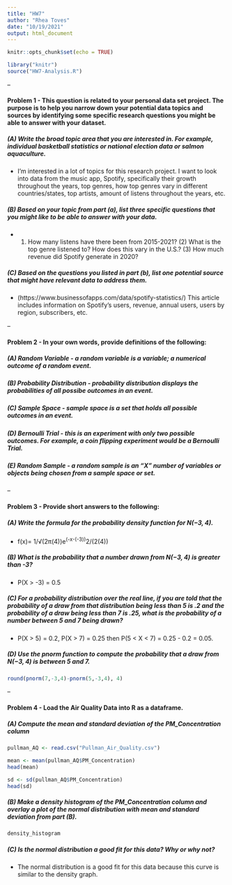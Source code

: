 ---
title: "HW7"
author: "Rhea Toves"
date: "10/19/2021"
output: html_document
---

```{r setup, include=FALSE}
knitr::opts_chunk$set(echo = TRUE)
```

```{r include=FALSE, warning=FALSE}
library("knitr")
source("HW7-Analysis.R")
```

--

#### Problem 1 - This question is related to your personal data set project. The purpose is to help you narrow down your potential data topics and sources by identifying some specific research questions you might be able to answer with your dataset. 

##### (A) Write the broad topic area that you are interested in. For example, individual basketball statistics or national election data or salmon aquaculture. 

- I'm interested in a lot of topics for this research project. I want to look into data from the music app, Spotify, specifically their growth throughout the years, top genres, how top genres vary in different countries/states, top artists, amount of listens throughout the years, etc.

##### (B) Based on your topic from part (a), list three specific questions that you might like to be able to answer with your data. 

- (1) How many listens have there been from 2015-2021? (2) What is the top genre listened to? How does this vary in the U.S.? (3) How much revenue did Spotify generate in 2020?

##### (C) Based on the questions you listed in part (b), list one potential source that might have relevant data to address them.

- (https://www.businessofapps.com/data/spotify-statistics/) This article includes information on Spotify's users, revenue, annual users, users by region, subscribers, etc. 

--

#### Problem 2 - In your own words, provide definitions of the following: 
##### (A) Random Variable - a random variable is a variable; a numerical outcome of a random event.

##### (B) Probability Distribution - probability distribution displays the probabilities of all possibe outcomes in an event.

##### (C) Sample Space - sample space is a set that holds all possible outcomes in an event.

##### (D) Bernoulli Trial - this is an experiment with only two possible outcomes. For example, a coin flipping experiment would be a Bernoulli Trial.

##### (E) Random Sample - a random sample is an "X" number of variables or objects being chosen from a sample space or set.

--

#### Problem 3 - Provide short answers to the following: 

##### (A) Write the formula for the probability density function for $N(-3,4)$.

- f(x)= 1/√(2π(4))e^(-x-(-3))^2/(2(4))

##### (B) What is the probability that a number drawn from  $N(-3,4)$ is greater than -3?

- P(X > -3) = 0.5

##### (C) For a probability distribution over the real line, if you are told that the probability of a draw from that distribution being less than 5 is $.2$ and the probability of a draw being less than 7 is $.25$, what is the probability of a number between 5 and 7 being drawn?

- P(X > 5) = 0.2, P(X > 7) = 0.25 then P(5 < X < 7) = 0.25 - 0.2 = 0.05.

##### (D) Use the pnorm function to compute the probability that a draw from  $N(-3,4)$ is between 5 and 7. 

```{r, echo=FALSE, warning=FALSE}

round(pnorm(7,-3,4)-pnorm(5,-3,4), 4)

```

--

#### Problem 4 - Load the Air Quality Data into R as a dataframe. 

##### (A) Compute the mean and standard deviation of the PM_Concentration column

```{r, echo=FALSE, warning=FALSE}

pullman_AQ <- read.csv("Pullman_Air_Quality.csv")

mean <- mean(pullman_AQ$PM_Concentration)
head(mean)

sd <- sd(pullman_AQ$PM_Concentration)
head(sd)

```

##### (B) Make a density histogram of the PM_Concentration column and overlay a plot of the normal distribution with mean and standard deviation from part (B).

```{r, echo=FALSE, warning=FALSE}

density_histogram

```

##### (C) Is the normal distribution a good fit for this data? Why or why not?

- The normal distribution is a good fit for this data because this curve is similar to the density graph.